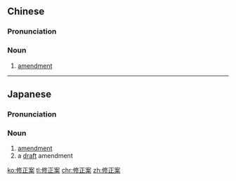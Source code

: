 ==Chinese==
{{zh-forms|type=21}}

===Pronunciation===
{{zh-pron
|m=xiūzhèng'àn
|c=sau1 zing3 on3
|mn=siu-chèng-àn
|cat=n
}}

===Noun===
{{zh-noun}}

# {{lb|zh|law}} [[amendment]]

----

==Japanese==
{{ja-kanjitab|しゅう|せい|あん|yomi=on}}

===Pronunciation===
{{ja-pron|しゅうせいあん|y=on}}

===Noun===
{{ja-noun|しゅうせいあん}}

# [[amendment]] {{gloss|correction or addition to a law}}
# a [[draft]] amendment

[[ko:修正案]]
[[tl:修正案]]
[[chr:修正案]]
[[zh:修正案]]